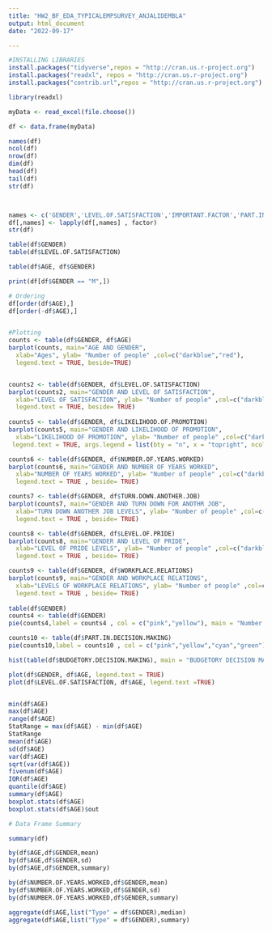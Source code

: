 ---
title: "HW2_BF_EDA_TYPICALEMPSURVEY_ANJALIDEMBLA"
output: html_document
date: "2022-09-17"

---


```{r}

#INSTALLING LIBRARIES
install.packages("tidyverse",repos = "http://cran.us.r-project.org")
install.packages("readxl", repos = "http://cran.us.r-project.org")
install.packages("contrib.url",repos = "http://cran.us.r-project.org")

library(readxl)

myData <- read_excel(file.choose())

df <- data.frame(myData)

names(df)
ncol(df)
nrow(df)
dim(df)
head(df)
tail(df)
str(df)



names <- c('GENDER','LEVEL.OF.SATISFACTION','IMPORTANT.FACTOR','PART.IN.DECISION.MAKING','LIKELIHOOD.OF.PROMOTION','BUDGETORY.DECISION.MAKING','LEVEL.OF.PRIDE', 'TURN.DOWN.ANOTHER.JOB','WORKPLACE.RELATIONS')
df[,names] <- lapply(df[,names] , factor)
str(df)

table(df$GENDER)
table(df$LEVEL.OF.SATISFACTION)

table(df$AGE, df$GENDER)

print(df[df$GENDER == "M",])

# Ordering
df[order(df$AGE),]
df[order(-df$AGE),]


#Plotting
counts <- table(df$GENDER, df$AGE)
barplot(counts, main="AGE AND GENDER",
  xlab="Ages", ylab= "Number of people" ,col=c("darkblue","red"),
  legend.text = TRUE, beside=TRUE)


counts2 <- table(df$GENDER, df$LEVEL.OF.SATISFACTION)
barplot(counts2, main="GENDER AND LEVEL OF SATISFACTION",
  xlab="LEVEL OF SATISFACTION", ylab= "Number of people" ,col=c("darkblue","red"),
  legend.text = TRUE, beside= TRUE)
  
counts5 <- table(df$GENDER, df$LIKELIHOOD.OF.PROMOTION)
barplot(counts5, main="GENDER AND LIKELIHOOD OF PROMOTION",
  xlab="LIKELIHOOD OF PROMOTION", ylab= "Number of people" ,col=c("darkblue","red"),
 legend.text = TRUE, args.legend = list(bty = "n", x = "topright", ncol = 1),beside= TRUE)

counts6 <- table(df$GENDER, df$NUMBER.OF.YEARS.WORKED)
barplot(counts6, main="GENDER AND NUMBER OF YEARS WORKED",
  xlab="NUMBER OF YEARS WORKED", ylab= "Number of people" ,col=c("darkblue","red"),
  legend.text = TRUE , beside= TRUE)

counts7 <- table(df$GENDER, df$TURN.DOWN.ANOTHER.JOB)
barplot(counts7, main="GENDER AND TURN DOWN FOR ANOTHR JOB",
  xlab="TURN DOWN ANOTHER JOB LEVELS", ylab= "Number of people" ,col=c("darkblue","red"),
  legend.text = TRUE , beside= TRUE)

counts8 <- table(df$GENDER, df$LEVEL.OF.PRIDE)
barplot(counts8, main="GENDER AND LEVEL OF PRIDE",
  xlab="LEVEL OF PRIDE LEVELS", ylab= "Number of people" ,col=c("darkblue","red"),
  legend.text = TRUE , beside= TRUE)

counts9 <- table(df$GENDER, df$WORKPLACE.RELATIONS)
barplot(counts9, main="GENDER AND WORKPLACE RELATIONS",
  xlab="LEVELS OF WORKPLACE RELATIONS", ylab= "Number of people" ,col=c("darkblue","red"),
  legend.text = TRUE , beside= TRUE)
  
table(df$GENDER)
counts4 <- table(df$GENDER)  
pie(counts4,label = counts4 , col = c("pink","yellow"), main = "Number of People Gender wise") 

counts10 <- table(df$PART.IN.DECISION.MAKING)
pie(counts10,label = counts10 , col = c("pink","yellow","cyan","green"), main = " Number of People in each level of decision making") 

hist(table(df$BUDGETORY.DECISION.MAKING), main = "BUDGETORY DECISION MAKING", col = "lightblue" , xlab = "Levsls in budegtory decsion making" , border = "blue")

plot(df$GENDER, df$AGE, legend.text = TRUE)
plot(df$LEVEL.OF.SATISFACTION, df$AGE, legend.text =TRUE)


min(df$AGE)
max(df$AGE)
range(df$AGE)
StatRange = max(df$AGE) - min(df$AGE)
StatRange
mean(df$AGE)
sd(df$AGE)
var(df$AGE)
sqrt(var(df$AGE))
fivenum(df$AGE)
IQR(df$AGE)
quantile(df$AGE)
summary(df$AGE)
boxplot.stats(df$AGE)
boxplot.stats(df$AGE)$out

# Data Frame Summary

summary(df)

by(df$AGE,df$GENDER,mean)
by(df$AGE,df$GENDER,sd)
by(df$AGE,df$GENDER,summary)

by(df$NUMBER.OF.YEARS.WORKED,df$GENDER,mean)
by(df$NUMBER.OF.YEARS.WORKED,df$GENDER,sd)
by(df$NUMBER.OF.YEARS.WORKED,df$GENDER,summary)

aggregate(df$AGE,list("Type" = df$GENDER),median)
aggregate(df$AGE,list("Type" = df$GENDER),summary)



```




